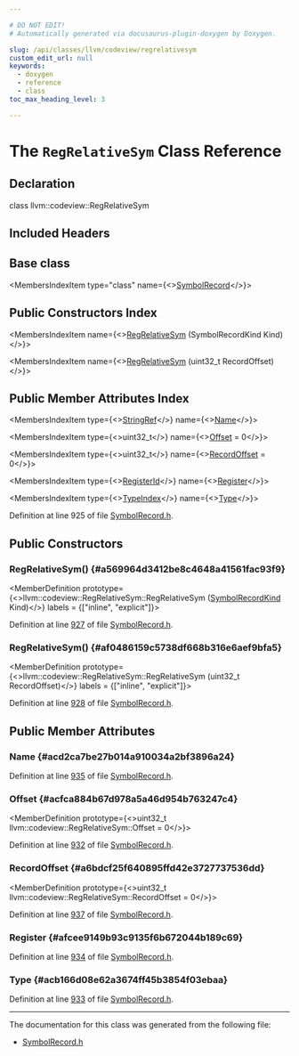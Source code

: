 ```yaml
---

# DO NOT EDIT!
# Automatically generated via docusaurus-plugin-doxygen by Doxygen.

slug: /api/classes/llvm/codeview/regrelativesym
custom_edit_url: null
keywords:
  - doxygen
  - reference
  - class
toc_max_heading_level: 3

---
```





# The `RegRelativeSym` Class Reference

<DoxygenPage pluginConfig={pluginConfig}>



## Declaration

<CodeBlock>class llvm::codeview::RegRelativeSym</CodeBlock>

## Included Headers

<IncludesList>
<IncludesListItem
  filePath="llvm/DebugInfo/CodeView/SymbolRecord.h"
  permalink="/docs/api/files/include/include/llvm/include/llvm/debuginfo/include/llvm/debuginfo/codeview/symbolrecord-h"
  isLocal="true" />
</IncludesList>

## Base class

<MembersIndex>

<MembersIndexItem
  type="class"
  name={<><a href="/docs/api/classes/llvm/codeview/symbolrecord">SymbolRecord</a></>}>
</MembersIndexItem>

</MembersIndex>

## Public Constructors Index

<MembersIndex>

<MembersIndexItem
  name={<><a href="#a569964d3412be8c4648a41561fac93f9">RegRelativeSym</a> (SymbolRecordKind Kind)</>}>
</MembersIndexItem>

<MembersIndexItem
  name={<><a href="#af0486159c5738df668b316e6aef9bfa5">RegRelativeSym</a> (uint32&#95;t RecordOffset)</>}>
</MembersIndexItem>

</MembersIndex>

## Public Member Attributes Index

<MembersIndex>

<MembersIndexItem
  type={<><a href="/docs/api/classes/llvm/stringref">StringRef</a></>}
  name={<><a href="#acd2ca7be27b014a910034a2bf3896a24">Name</a></>}>
</MembersIndexItem>

<MembersIndexItem
  type={<>uint32&#95;t</>}
  name={<><a href="#acfca884b67d978a5a46d954b763247c4">Offset</a> = 0</>}>
</MembersIndexItem>

<MembersIndexItem
  type={<>uint32&#95;t</>}
  name={<><a href="#a6bdcf25f640895ffd42e3727737536dd">RecordOffset</a> = 0</>}>
</MembersIndexItem>

<MembersIndexItem
  type={<><a href="/docs/api/namespaces/llvm/codeview/#a18efaabef8a962bb9f48589ec97b5be9">RegisterId</a></>}
  name={<><a href="#afcee9149b93c9135f6b672044b189c69">Register</a></>}>
</MembersIndexItem>

<MembersIndexItem
  type={<><a href="/docs/api/classes/llvm/codeview/typeindex">TypeIndex</a></>}
  name={<><a href="#acb166d08e62a3674ff45b3854f03ebaa">Type</a></>}>
</MembersIndexItem>

</MembersIndex>


Definition at line 925 of file <a href="/docs/api/files/include/include/llvm/include/llvm/debuginfo/include/llvm/debuginfo/codeview/symbolrecord-h">SymbolRecord.h</a>.

<SectionDefinition>

## Public Constructors

### RegRelativeSym() {#a569964d3412be8c4648a41561fac93f9}

<MemberDefinition
  prototype={<>llvm::codeview::RegRelativeSym::RegRelativeSym (<a href="/docs/api/namespaces/llvm/codeview/#a718bd404e8a87ee5e1a21b0c267cde17">SymbolRecordKind</a> Kind)</>}
  labels = {["inline", "explicit"]}>

Definition at line <a href="/docs/api/files/include/include/llvm/include/llvm/debuginfo/include/llvm/debuginfo/codeview/symbolrecord-h/#l00927">927</a> of file <a href="/docs/api/files/include/include/llvm/include/llvm/debuginfo/include/llvm/debuginfo/codeview/symbolrecord-h">SymbolRecord.h</a>.
</MemberDefinition>

### RegRelativeSym() {#af0486159c5738df668b316e6aef9bfa5}

<MemberDefinition
  prototype={<>llvm::codeview::RegRelativeSym::RegRelativeSym (uint32&#95;t RecordOffset)</>}
  labels = {["inline", "explicit"]}>

Definition at line <a href="/docs/api/files/include/include/llvm/include/llvm/debuginfo/include/llvm/debuginfo/codeview/symbolrecord-h/#l00928">928</a> of file <a href="/docs/api/files/include/include/llvm/include/llvm/debuginfo/include/llvm/debuginfo/codeview/symbolrecord-h">SymbolRecord.h</a>.
</MemberDefinition>

</SectionDefinition>

<SectionDefinition>

## Public Member Attributes

### Name {#acd2ca7be27b014a910034a2bf3896a24}

<MemberDefinition
  prototype="StringRef llvm::codeview::RegRelativeSym::Name">

Definition at line <a href="/docs/api/files/include/include/llvm/include/llvm/debuginfo/include/llvm/debuginfo/codeview/symbolrecord-h/#l00935">935</a> of file <a href="/docs/api/files/include/include/llvm/include/llvm/debuginfo/include/llvm/debuginfo/codeview/symbolrecord-h">SymbolRecord.h</a>.
</MemberDefinition>

### Offset {#acfca884b67d978a5a46d954b763247c4}

<MemberDefinition
  prototype={<>uint32&#95;t llvm::codeview::RegRelativeSym::Offset = 0</>}>

Definition at line <a href="/docs/api/files/include/include/llvm/include/llvm/debuginfo/include/llvm/debuginfo/codeview/symbolrecord-h/#l00932">932</a> of file <a href="/docs/api/files/include/include/llvm/include/llvm/debuginfo/include/llvm/debuginfo/codeview/symbolrecord-h">SymbolRecord.h</a>.
</MemberDefinition>

### RecordOffset {#a6bdcf25f640895ffd42e3727737536dd}

<MemberDefinition
  prototype={<>uint32&#95;t llvm::codeview::RegRelativeSym::RecordOffset = 0</>}>

Definition at line <a href="/docs/api/files/include/include/llvm/include/llvm/debuginfo/include/llvm/debuginfo/codeview/symbolrecord-h/#l00937">937</a> of file <a href="/docs/api/files/include/include/llvm/include/llvm/debuginfo/include/llvm/debuginfo/codeview/symbolrecord-h">SymbolRecord.h</a>.
</MemberDefinition>

### Register {#afcee9149b93c9135f6b672044b189c69}

<MemberDefinition
  prototype="RegisterId llvm::codeview::RegRelativeSym::Register">

Definition at line <a href="/docs/api/files/include/include/llvm/include/llvm/debuginfo/include/llvm/debuginfo/codeview/symbolrecord-h/#l00934">934</a> of file <a href="/docs/api/files/include/include/llvm/include/llvm/debuginfo/include/llvm/debuginfo/codeview/symbolrecord-h">SymbolRecord.h</a>.
</MemberDefinition>

### Type {#acb166d08e62a3674ff45b3854f03ebaa}

<MemberDefinition
  prototype="TypeIndex llvm::codeview::RegRelativeSym::Type">

Definition at line <a href="/docs/api/files/include/include/llvm/include/llvm/debuginfo/include/llvm/debuginfo/codeview/symbolrecord-h/#l00933">933</a> of file <a href="/docs/api/files/include/include/llvm/include/llvm/debuginfo/include/llvm/debuginfo/codeview/symbolrecord-h">SymbolRecord.h</a>.
</MemberDefinition>

</SectionDefinition>

<hr/>

The documentation for this class was generated from the following file:

<ul>
<li><a href="/docs/api/files/include/include/llvm/include/llvm/debuginfo/include/llvm/debuginfo/codeview/symbolrecord-h">SymbolRecord.h</a></li>
</ul>

</DoxygenPage>

